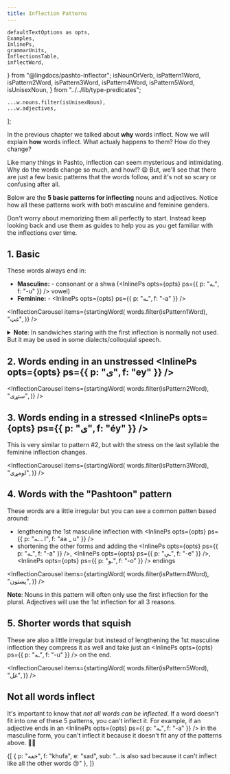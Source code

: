 ```yaml
---
title: Inflection Patterns
---
```


<!-- 

Copyright (c) 2021 lingdocs.com 

The content of the chapters/book is licensed by a
Attribution-ShareAlike 4.0 International License (CC BY-SA 4.0)
https://creativecommons.org/licenses/by-sa/4.0/
https://creativecommons.org/licenses/by-sa/4.0/legalcode
    
-->


    defaultTextOptions as opts,
    Examples,
    InlinePs,
    grammarUnits,
    InflectionsTable,
    inflectWord,
} from "@lingdocs/pashto-inflector";
    isNounOrVerb,
    isPattern1Word,
    isPattern2Word,
    isPattern3Word,
    isPattern4Word,
    isPattern5Word,
    isUnisexNoun,
} from "../../lib/type-predicates";

    ...w.nouns.filter(isUnisexNoun),
    ...w.adjectives,
];

In the <Link to="/inflection/inflection-intro/">previous chapter</Link> we talked about **why** words inflect. Now we will explain **how** words inflect. What actualy happens to them? How do they change?

Like many things in Pashto, inflection can seem mysterious and intimidating. Why do the words change so much, and how!? 😩 But, we'll see that there are just a few basic patterns that the words follow, and it's not so scary or confusing after all.

Below are the **5 basic patterns for inflecting** nouns and adjectives. Notice how all these patterns work with both masculine and feminine genders.

Don't worry about memorizing them all perfectly to start. Instead keep looking back and use them as guides to help you as you get familiar with the inflections over time.

## 1. Basic

These words always end in:

- **Masculine:** - consonant or a shwa (<InlinePs opts={opts} ps={{ p: "ـه", f: "-u" }} /> vowel)
- **Feminine:** - <InlinePs opts={opts} ps={{ p: "ـه", f: "-a" }} />

<InflectionCarousel items={startingWord(
    words.filter(isPattern1Word),
    "غټ",
)} />

<details>

<summary>
<strong>Note</strong>: In sandwiches staring with <InlinePs opts={opts} ps={{ p: "په", f: "pu" }} /> the first inflection is normally not used. But it may be used in some dialects/colloquial speech.
</summary>
    
For example using the word <InlinePs opts={opts} ps={{ p: "کوټه", f: "koTá", e: "room" }} />:

<Examples opts={opts}>{[
    {
        p: "زه په کوټه کې ناست یم",
        f: "zu pu koTá ke naast yum",
        e: "I am sitting in the room",
    }
]}</Examples>

Notice how it does not use the first feminine inflection <InlinePs opts={opts} ps={{ p: "کوټې", f: "koTe" }} />, as it does with a different sandwich:

<Examples opts={opts}>{[
    {
        p: "زه کوټې ته ځم",
        f: "zu koTé ta dzum",
        e: "I'm going to the room",
    },
]}</Examples>

</details>

## 2. Words ending in an unstressed <InlinePs opts={opts} ps={{ p: "ی", f: "ey" }} />

<InflectionCarousel items={startingWord(
    words.filter(isPattern2Word),
    "ستړی",
)} />  

## 3. Words ending in a stressed <InlinePs opts={opts} ps={{ p: "ی", f: "éy" }} />

This is very similar to pattern #2, but with the stress on the last syllable the feminine inflection changes.

<InflectionCarousel items={startingWord(
    words.filter(isPattern3Word),
    "لومړی",
)} />  

## 4. Words with the "Pashtoon" pattern

These words are a little irregular but you can see a common patten based around:

- lengthening the 1st masculine inflection with <InlinePs opts={opts} ps={{ p: "ا ـ ـه", f: "aa _ u" }} />
- shortening the other forms and adding the <InlinePs opts={opts} ps={{ p: "ـه", f: "-a" }} />, <InlinePs opts={opts} ps={{ p: "ـې", f: "-e" }} />, <InlinePs opts={opts} ps={{ p: "ـو", f: "-o" }} /> endings

<InflectionCarousel items={startingWord(
    words.filter(isPattern4Word),
    "پښتون",
)} />

**Note**: Nouns in this pattern will often only use the first inflection for the plural. Adjectives will use the 1st inflection for all 3 reasons.

## 5. Shorter words that squish

These are also a little irregular but instead of lengthening the 1st masculine inflection they compress it as well and take just an <InlinePs opts={opts} ps={{ p: "ـه", f: "-u" }} /> on the end.

<InflectionCarousel items={startingWord(
    words.filter(isPattern5Word),
    "غل",
)} />  

## Not all words inflect

It's important to know that *not all words can be inflected*. If a word doesn't fit into one of these 5 patterns, you can't inflect it. For example, if an adjective ends in an <InlinePs opts={opts} ps={{ p: "ـه", f: "-a" }} /> in the masculine form, you can't inflect it because it doesn't fit any of the patterns above. 🙅‍♂️

<Examples opts={opts}>{[
    { p: "خفه", f: "khufa", e: "sad", sub: "...is also sad because it can't inflect like all the other words 😢" },
]}</Examples>
